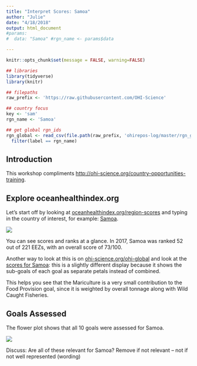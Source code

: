 ```yaml
---
title: "Interpret Scores: Samoa"
author: "Julie"
date: "4/18/2018"
output: html_document
#params: 
#  data: "Samoa" #rgn_name <- params$data

---
```


```r
knitr::opts_chunk$set(message = FALSE, warning=FALSE)
```


```r

## libraries
library(tidyverse)
library(knitr)

## filepaths
raw_prefix <- 'https://raw.githubusercontent.com/OHI-Science'
```

```r
## country focus
key <- 'sam'
rgn_name <- 'Samoa'
```



```r
## get global rgn_ids
rgn_global <- read_csv(file.path(raw_prefix, 'ohirepos-log/master/rgn_global.csv')) %>%
  filter(label == rgn_name)
```

## Introduction

This workshop compliments <http://ohi-science.org/country-opportunities-training>.

## Explore oceanhealthindex.org

Let's start off by looking at [oceanhealthindex.org/region-scores](http://www.oceanhealthindex.org/region-scores) and typing in the country of interest, for example: [Samoa](http://www.oceanhealthindex.org/region-scores/scores/samoa).

![](../images/ohi-org-samoa.png)

You can see scores and ranks at a glance. In 2017, Samoa was ranked 52 out of 221 EEZs, with an overall score of 73/100. 

Another way to look at this is on [ohi-science.org/ohi-global](http://ohi-science.org/ohi-global) and look at the [scores for Samoa](http://ohi-science.org/ohi-global/scores.html#samoa): this is a slightly different display because it shows the sub-goals of each goal as separate petals instead of combined. 

This helps you see that the Mariculture is a very small contribution to the Food Provision goal, since it is weighted by overall tonnage along with Wild Caught Fisheries.

<!---draw this from scores.csv/analyses --->

## Goals Assessed

The flower plot shows that all 10 goals were assessed for Samoa. 

![](../images/ohi-org-samoa-goals.png)

<!---
![](https://github.com/OHI-Science/sam/raw/master/global2017/Results/figures/FlowerPlots/flower_Samoa.png) 

(do this in R so can sub sam and Samoa) --->

Discuss: Are all of these relevant for Samoa? Remove if not relevant -- not if not well represented (wording)

<!---
## Pressures and resilience

Res: Think about this quantitatively. Not just when a law goes into effect. Let's think about how to change these things into quantitative, with a reference point. 

```r
x <- read_csv('https://raw.githubusercontent.com/OHI-Science/sam/master/eez/conf/pressures_matrix.csv', na = character())

knitr::kable(x)

```

Discuss: Are all of these relevant for Samoa?

--->

